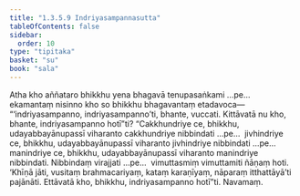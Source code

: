 ```yaml
---
title: "1.3.5.9 Indriyasampannasutta"
tableOfContents: false
sidebar:
  order: 10
type: "tipitaka"
basket: "su"
book: "sala"
---
```



<DynamicBreadcrumb />

<Division number="154" book="sala" bookNo="13" page="353">

<Paragraph number="849" book="sala">
Atha kho aññataro bhikkhu yena bhagavā tenupasaṅkami …pe…  ekamantaṃ nisinno kho so bhikkhu bhagavantaṃ etadavoca—  “‘indriyasampanno, indriyasampanno’ti, bhante, vuccati. Kittāvatā nu kho, bhante, indriyasampanno hotī”ti?
</Paragraph>

<Paragraph number="850" book="sala">
“Cakkhundriye ce, bhikkhu, udayabbayānupassī viharanto cakkhundriye nibbindati …pe…  jivhindriye ce, bhikkhu, udayabbayānupassī viharanto jivhindriye nibbindati …pe…  manindriye ce, bhikkhu, udayabbayānupassī viharanto manindriye nibbindati. Nibbindaṃ virajjati …pe…  vimuttasmiṃ vimuttamiti ñāṇaṃ hoti. ‘Khīṇā jāti, vusitaṃ brahmacariyaṃ, kataṃ karaṇīyaṃ, nāparaṃ itthattāyā’ti pajānāti. Ettāvatā kho, bhikkhu, indriyasampanno hotī”ti.

</Paragraph>
</Division>

<Paragraph number="851" type="center" book="sala">
Navamaṃ.
</Paragraph>
